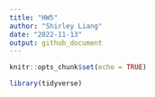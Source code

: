 ```yaml
---
title: "HW5"
author: "Shirley Liang"
date: "2022-11-13"
output: github_document
---
```


```r

knitr::opts_chunk$set(echo = TRUE)

library(tidyverse)

```

```r



```

